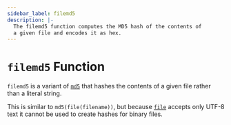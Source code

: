 ```yaml
---
sidebar_label: filemd5
description: |-
  The filemd5 function computes the MD5 hash of the contents of
  a given file and encodes it as hex.
---
```


# `filemd5` Function

`filemd5` is a variant of [`md5`](/opentf/language/functions/md5)
that hashes the contents of a given file rather than a literal string.

This is similar to `md5(file(filename))`, but
because [`file`](/opentf/language/functions/file) accepts only UTF-8 text it cannot be used to
create hashes for binary files.
